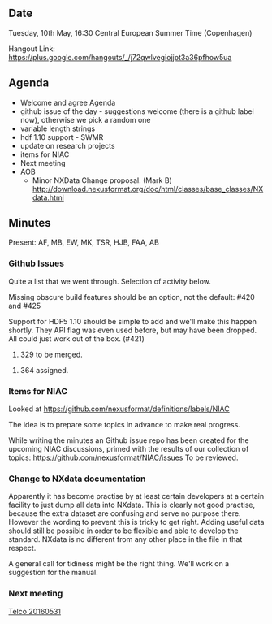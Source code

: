 ==Date==

Tuesday, 10th May, 16:30 Central European Summer Time (Copenhagen)

Hangout Link: https://plus.google.com/hangouts/_/j72qwlvegiojjpt3a36pfhow5ua

==Agenda==

* Welcome and agree Agenda
* github issue of the day - suggestions welcome (there is a github label now), otherwise we pick a random one
* variable length strings
* hdf 1.10 support - SWMR
* update on research projects
* items for NIAC
* Next meeting
* AOB
** Minor NXData Change proposal. (Mark B) http://download.nexusformat.org/doc/html/classes/base_classes/NXdata.html

==Minutes==

Present: AF, MB, EW, MK, TSR, HJB, FAA, AB

===Github Issues===

Quite a list that we went through. Selection of activity below.

Missing obscure build features should be an option, not the default: #420 and #425

Support for HDF5 1.10 should be simple to add and we'll make this happen shortly. They API flag was even used before, but may have been dropped. All could just work out of the box. (#421)

#329 to be merged. 

#364 assigned.

===Items for NIAC===

Looked at
https://github.com/nexusformat/definitions/labels/NIAC 

The idea is to prepare some topics in advance to make real progress.

While writing the minutes an Github issue repo has been created for the upcoming NIAC discussions, primed with the results of our collection of topics: https://github.com/nexusformat/NIAC/issues
To be reviewed.

===Change to NXdata documentation===

Apparently it has become practise by at least certain developers at a certain facility to just dump all data into NXdata. This is clearly not good practise, because the extra dataset are confusing and serve no purpose there. However the wording to prevent this is tricky to get right. Adding useful data should still be possible in order to be flexible and able to develop the standard. NXdata is no different from any other place in the file in that respect.

A general call for tidiness might be the right thing. We'll work on a suggestion for the manual.

===Next meeting===
[[Telco 20160531]]